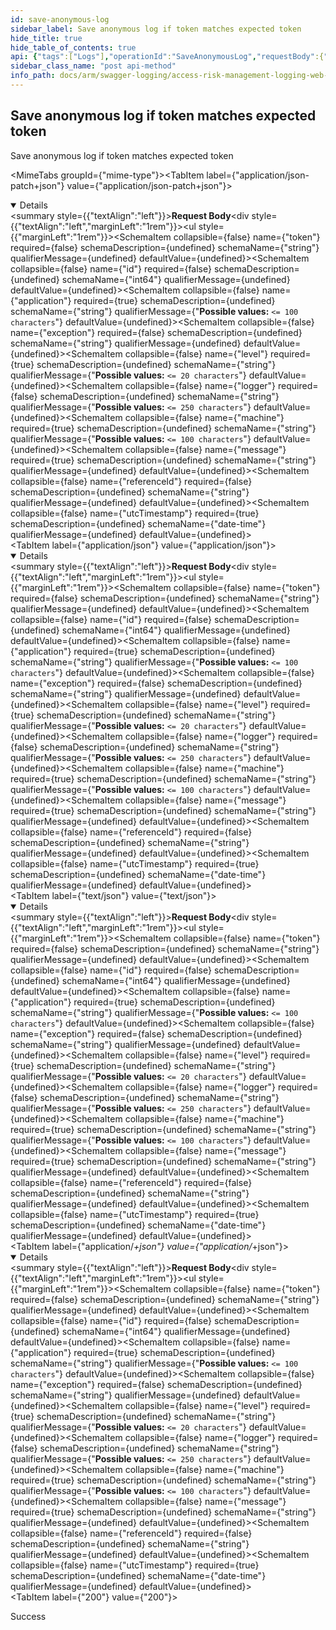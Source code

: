 ```yaml
---
id: save-anonymous-log
sidebar_label: Save anonymous log if token matches expected token
hide_title: true
hide_table_of_contents: true
api: {"tags":["Logs"],"operationId":"SaveAnonymousLog","requestBody":{"content":{"application/json-patch+json":{"schema":{"description":"Anonymous log model  Should have all fields in ErpMaestro.LoggingServices.Common.Models.Log  except identity specific properties like Id, User, and Logger","required":["application","level","machine","message","utcTimestamp"],"type":"object","properties":{"token":{"type":"string"},"id":{"format":"int64","type":"integer"},"application":{"maxLength":100,"minLength":0,"type":"string"},"exception":{"type":"string"},"level":{"maxLength":20,"minLength":0,"type":"string"},"logger":{"maxLength":250,"minLength":0,"type":"string"},"machine":{"maxLength":100,"minLength":0,"type":"string"},"message":{"type":"string"},"referenceId":{"type":"string"},"utcTimestamp":{"format":"date-time","type":"string"}}}},"application/json":{"schema":{"description":"Anonymous log model  Should have all fields in ErpMaestro.LoggingServices.Common.Models.Log  except identity specific properties like Id, User, and Logger","required":["application","level","machine","message","utcTimestamp"],"type":"object","properties":{"token":{"type":"string"},"id":{"format":"int64","type":"integer"},"application":{"maxLength":100,"minLength":0,"type":"string"},"exception":{"type":"string"},"level":{"maxLength":20,"minLength":0,"type":"string"},"logger":{"maxLength":250,"minLength":0,"type":"string"},"machine":{"maxLength":100,"minLength":0,"type":"string"},"message":{"type":"string"},"referenceId":{"type":"string"},"utcTimestamp":{"format":"date-time","type":"string"}}}},"text/json":{"schema":{"description":"Anonymous log model  Should have all fields in ErpMaestro.LoggingServices.Common.Models.Log  except identity specific properties like Id, User, and Logger","required":["application","level","machine","message","utcTimestamp"],"type":"object","properties":{"token":{"type":"string"},"id":{"format":"int64","type":"integer"},"application":{"maxLength":100,"minLength":0,"type":"string"},"exception":{"type":"string"},"level":{"maxLength":20,"minLength":0,"type":"string"},"logger":{"maxLength":250,"minLength":0,"type":"string"},"machine":{"maxLength":100,"minLength":0,"type":"string"},"message":{"type":"string"},"referenceId":{"type":"string"},"utcTimestamp":{"format":"date-time","type":"string"}}}},"application/*+json":{"schema":{"description":"Anonymous log model  Should have all fields in ErpMaestro.LoggingServices.Common.Models.Log  except identity specific properties like Id, User, and Logger","required":["application","level","machine","message","utcTimestamp"],"type":"object","properties":{"token":{"type":"string"},"id":{"format":"int64","type":"integer"},"application":{"maxLength":100,"minLength":0,"type":"string"},"exception":{"type":"string"},"level":{"maxLength":20,"minLength":0,"type":"string"},"logger":{"maxLength":250,"minLength":0,"type":"string"},"machine":{"maxLength":100,"minLength":0,"type":"string"},"message":{"type":"string"},"referenceId":{"type":"string"},"utcTimestamp":{"format":"date-time","type":"string"}}}}}},"responses":{"200":{"description":"Success"}},"description":"Save anonymous log if token matches expected token","method":"post","path":"/api/logs","jsonRequestBodyExample":{"token":"string","id":0,"application":"string","exception":"string","level":"string","logger":"string","machine":"string","message":"string","referenceId":"string","utcTimestamp":"2022-08-23"},"info":{"version":"v1","title":"Access Risk Management Logging Web APIs"},"postman":{"name":"Save anonymous log if token matches expected token","description":{"type":"text/plain"},"url":{"path":["api","logs"],"host":["{{baseUrl}}"],"query":[],"variable":[]},"header":[{"key":"Content-Type","value":"application/json"}],"method":"POST","body":{"mode":"raw","raw":"\"\"","options":{"raw":{"language":"json"}}}}}
sidebar_class_name: "post api-method"
info_path: docs/arm/swagger-logging/access-risk-management-logging-web-ap-is
---
```



## Save anonymous log if token matches expected token



Save anonymous log if token matches expected token

<MimeTabs groupId={"mime-type"}><TabItem label={"application/json-patch+json"} value={"application/json-patch+json"}><details style={{}} data-collapsed={false} open={true}><summary style={{"textAlign":"left"}}><strong>Request Body</strong></summary><div style={{"textAlign":"left","marginLeft":"1rem"}}></div><ul style={{"marginLeft":"1rem"}}><SchemaItem collapsible={false} name={"token"} required={false} schemaDescription={undefined} schemaName={"string"} qualifierMessage={undefined} defaultValue={undefined}></SchemaItem><SchemaItem collapsible={false} name={"id"} required={false} schemaDescription={undefined} schemaName={"int64"} qualifierMessage={undefined} defaultValue={undefined}></SchemaItem><SchemaItem collapsible={false} name={"application"} required={true} schemaDescription={undefined} schemaName={"string"} qualifierMessage={"**Possible values:** `<= 100 characters`"} defaultValue={undefined}></SchemaItem><SchemaItem collapsible={false} name={"exception"} required={false} schemaDescription={undefined} schemaName={"string"} qualifierMessage={undefined} defaultValue={undefined}></SchemaItem><SchemaItem collapsible={false} name={"level"} required={true} schemaDescription={undefined} schemaName={"string"} qualifierMessage={"**Possible values:** `<= 20 characters`"} defaultValue={undefined}></SchemaItem><SchemaItem collapsible={false} name={"logger"} required={false} schemaDescription={undefined} schemaName={"string"} qualifierMessage={"**Possible values:** `<= 250 characters`"} defaultValue={undefined}></SchemaItem><SchemaItem collapsible={false} name={"machine"} required={true} schemaDescription={undefined} schemaName={"string"} qualifierMessage={"**Possible values:** `<= 100 characters`"} defaultValue={undefined}></SchemaItem><SchemaItem collapsible={false} name={"message"} required={true} schemaDescription={undefined} schemaName={"string"} qualifierMessage={undefined} defaultValue={undefined}></SchemaItem><SchemaItem collapsible={false} name={"referenceId"} required={false} schemaDescription={undefined} schemaName={"string"} qualifierMessage={undefined} defaultValue={undefined}></SchemaItem><SchemaItem collapsible={false} name={"utcTimestamp"} required={true} schemaDescription={undefined} schemaName={"date-time"} qualifierMessage={undefined} defaultValue={undefined}></SchemaItem></ul></details></TabItem><TabItem label={"application/json"} value={"application/json"}><details style={{}} data-collapsed={false} open={true}><summary style={{"textAlign":"left"}}><strong>Request Body</strong></summary><div style={{"textAlign":"left","marginLeft":"1rem"}}></div><ul style={{"marginLeft":"1rem"}}><SchemaItem collapsible={false} name={"token"} required={false} schemaDescription={undefined} schemaName={"string"} qualifierMessage={undefined} defaultValue={undefined}></SchemaItem><SchemaItem collapsible={false} name={"id"} required={false} schemaDescription={undefined} schemaName={"int64"} qualifierMessage={undefined} defaultValue={undefined}></SchemaItem><SchemaItem collapsible={false} name={"application"} required={true} schemaDescription={undefined} schemaName={"string"} qualifierMessage={"**Possible values:** `<= 100 characters`"} defaultValue={undefined}></SchemaItem><SchemaItem collapsible={false} name={"exception"} required={false} schemaDescription={undefined} schemaName={"string"} qualifierMessage={undefined} defaultValue={undefined}></SchemaItem><SchemaItem collapsible={false} name={"level"} required={true} schemaDescription={undefined} schemaName={"string"} qualifierMessage={"**Possible values:** `<= 20 characters`"} defaultValue={undefined}></SchemaItem><SchemaItem collapsible={false} name={"logger"} required={false} schemaDescription={undefined} schemaName={"string"} qualifierMessage={"**Possible values:** `<= 250 characters`"} defaultValue={undefined}></SchemaItem><SchemaItem collapsible={false} name={"machine"} required={true} schemaDescription={undefined} schemaName={"string"} qualifierMessage={"**Possible values:** `<= 100 characters`"} defaultValue={undefined}></SchemaItem><SchemaItem collapsible={false} name={"message"} required={true} schemaDescription={undefined} schemaName={"string"} qualifierMessage={undefined} defaultValue={undefined}></SchemaItem><SchemaItem collapsible={false} name={"referenceId"} required={false} schemaDescription={undefined} schemaName={"string"} qualifierMessage={undefined} defaultValue={undefined}></SchemaItem><SchemaItem collapsible={false} name={"utcTimestamp"} required={true} schemaDescription={undefined} schemaName={"date-time"} qualifierMessage={undefined} defaultValue={undefined}></SchemaItem></ul></details></TabItem><TabItem label={"text/json"} value={"text/json"}><details style={{}} data-collapsed={false} open={true}><summary style={{"textAlign":"left"}}><strong>Request Body</strong></summary><div style={{"textAlign":"left","marginLeft":"1rem"}}></div><ul style={{"marginLeft":"1rem"}}><SchemaItem collapsible={false} name={"token"} required={false} schemaDescription={undefined} schemaName={"string"} qualifierMessage={undefined} defaultValue={undefined}></SchemaItem><SchemaItem collapsible={false} name={"id"} required={false} schemaDescription={undefined} schemaName={"int64"} qualifierMessage={undefined} defaultValue={undefined}></SchemaItem><SchemaItem collapsible={false} name={"application"} required={true} schemaDescription={undefined} schemaName={"string"} qualifierMessage={"**Possible values:** `<= 100 characters`"} defaultValue={undefined}></SchemaItem><SchemaItem collapsible={false} name={"exception"} required={false} schemaDescription={undefined} schemaName={"string"} qualifierMessage={undefined} defaultValue={undefined}></SchemaItem><SchemaItem collapsible={false} name={"level"} required={true} schemaDescription={undefined} schemaName={"string"} qualifierMessage={"**Possible values:** `<= 20 characters`"} defaultValue={undefined}></SchemaItem><SchemaItem collapsible={false} name={"logger"} required={false} schemaDescription={undefined} schemaName={"string"} qualifierMessage={"**Possible values:** `<= 250 characters`"} defaultValue={undefined}></SchemaItem><SchemaItem collapsible={false} name={"machine"} required={true} schemaDescription={undefined} schemaName={"string"} qualifierMessage={"**Possible values:** `<= 100 characters`"} defaultValue={undefined}></SchemaItem><SchemaItem collapsible={false} name={"message"} required={true} schemaDescription={undefined} schemaName={"string"} qualifierMessage={undefined} defaultValue={undefined}></SchemaItem><SchemaItem collapsible={false} name={"referenceId"} required={false} schemaDescription={undefined} schemaName={"string"} qualifierMessage={undefined} defaultValue={undefined}></SchemaItem><SchemaItem collapsible={false} name={"utcTimestamp"} required={true} schemaDescription={undefined} schemaName={"date-time"} qualifierMessage={undefined} defaultValue={undefined}></SchemaItem></ul></details></TabItem><TabItem label={"application/*+json"} value={"application/*+json"}><details style={{}} data-collapsed={false} open={true}><summary style={{"textAlign":"left"}}><strong>Request Body</strong></summary><div style={{"textAlign":"left","marginLeft":"1rem"}}></div><ul style={{"marginLeft":"1rem"}}><SchemaItem collapsible={false} name={"token"} required={false} schemaDescription={undefined} schemaName={"string"} qualifierMessage={undefined} defaultValue={undefined}></SchemaItem><SchemaItem collapsible={false} name={"id"} required={false} schemaDescription={undefined} schemaName={"int64"} qualifierMessage={undefined} defaultValue={undefined}></SchemaItem><SchemaItem collapsible={false} name={"application"} required={true} schemaDescription={undefined} schemaName={"string"} qualifierMessage={"**Possible values:** `<= 100 characters`"} defaultValue={undefined}></SchemaItem><SchemaItem collapsible={false} name={"exception"} required={false} schemaDescription={undefined} schemaName={"string"} qualifierMessage={undefined} defaultValue={undefined}></SchemaItem><SchemaItem collapsible={false} name={"level"} required={true} schemaDescription={undefined} schemaName={"string"} qualifierMessage={"**Possible values:** `<= 20 characters`"} defaultValue={undefined}></SchemaItem><SchemaItem collapsible={false} name={"logger"} required={false} schemaDescription={undefined} schemaName={"string"} qualifierMessage={"**Possible values:** `<= 250 characters`"} defaultValue={undefined}></SchemaItem><SchemaItem collapsible={false} name={"machine"} required={true} schemaDescription={undefined} schemaName={"string"} qualifierMessage={"**Possible values:** `<= 100 characters`"} defaultValue={undefined}></SchemaItem><SchemaItem collapsible={false} name={"message"} required={true} schemaDescription={undefined} schemaName={"string"} qualifierMessage={undefined} defaultValue={undefined}></SchemaItem><SchemaItem collapsible={false} name={"referenceId"} required={false} schemaDescription={undefined} schemaName={"string"} qualifierMessage={undefined} defaultValue={undefined}></SchemaItem><SchemaItem collapsible={false} name={"utcTimestamp"} required={true} schemaDescription={undefined} schemaName={"date-time"} qualifierMessage={undefined} defaultValue={undefined}></SchemaItem></ul></details></TabItem></MimeTabs><div><ApiTabs><TabItem label={"200"} value={"200"}><div>

Success

</div><div></div></TabItem></ApiTabs></div>
      